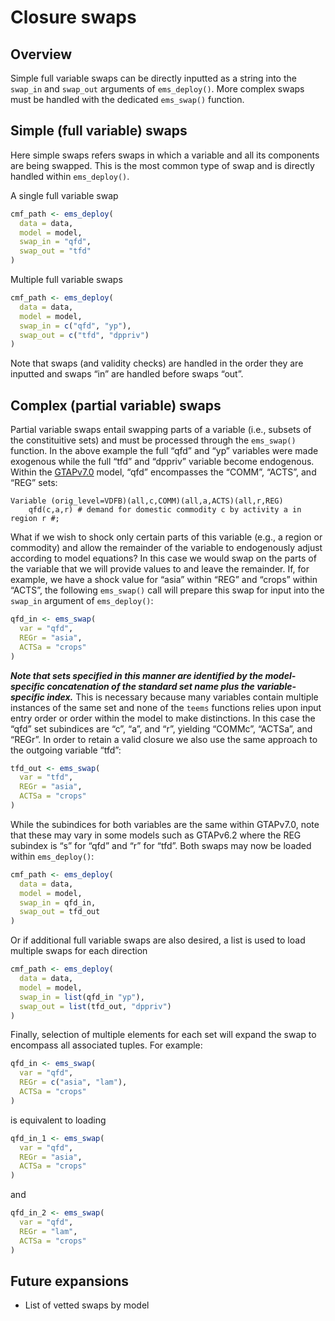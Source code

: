 # Closure swaps

## Overview
Simple full variable swaps can be directly inputted as a string into the `swap_in` and `swap_out` arguments of `ems_deploy()`. More complex swaps must be handled with the dedicated `ems_swap()` function.

## Simple (full variable) swaps
Here simple swaps refers swaps in which a variable and all its components are being swapped. This is the most common type of swap and is directly handled within `ems_deploy()`. 

A single full variable swap
```r
cmf_path <- ems_deploy(
  data = data,
  model = model,
  swap_in = "qfd",
  swap_out = "tfd"
)
```
Multiple full variable swaps
```r
cmf_path <- ems_deploy(
  data = data,
  model = model,
  swap_in = c("qfd", "yp"),
  swap_out = c("tfd", "dppriv")
)
```

Note that swaps (and validity checks) are handled in the order they are inputted and swaps "in" are handled before swaps "out". 

## Complex (partial variable) swaps
Partial variable swaps entail swapping parts of a variable (i.e., subsets of the constituitive sets) and must be processed through the `ems_swap()` function. In the above example the full "qfd" and "yp" variables were made exogenous while the full "tfd" and "dppriv" variable become endogenous. Within the [GTAPv7.0](https://github.com/teemsphere/teems-models/blob/main/GTAPv7.0/GTAPv7.0.tab) model, "qfd" encompasses the "COMM", "ACTS", and "REG" sets:
```
Variable (orig_level=VDFB)(all,c,COMM)(all,a,ACTS)(all,r,REG)
    qfd(c,a,r) # demand for domestic commodity c by activity a in region r #;
```
What if we wish to shock only certain parts of this variable (e.g., a region or commodity) and allow the remainder of the variable to endogenously adjust according to model equations? In this case we would swap on the parts of the variable that we will provide values to and leave the remainder. If, for example, we have a shock value for "asia" within "REG" and "crops" within "ACTS", the following `ems_swap()` call will prepare this swap for input into the `swap_in` argument of `ems_deploy()`:
```r
qfd_in <- ems_swap(
  var = "qfd",
  REGr = "asia",
  ACTSa = "crops"
)
```
***Note that sets specified in this manner are identified by the model-specific concatenation of the standard set name plus the variable-specific index.*** This is necessary because many variables contain multiple instances of the same set and none of the `teems` functions relies upon input entry order or order within the model to make distinctions. In this case the "qfd" set subindices are "c", "a", and "r", yielding "COMMc", "ACTSa", and "REGr". In order to retain a valid closure we also use the same approach to the outgoing variable "tfd":
```r
tfd_out <- ems_swap(
  var = "tfd",
  REGr = "asia",
  ACTSa = "crops"
)
```
While the subindices for both variables are the same within GTAPv7.0, note that these may vary in some models such as GTAPv6.2 where the REG subindex is "s" for "qfd" and "r" for "tfd". Both swaps may now be loaded within `ems_deploy()`:
```r
cmf_path <- ems_deploy(
  data = data,
  model = model,
  swap_in = qfd_in,
  swap_out = tfd_out
)
```
Or if additional full variable swaps are also desired, a list is used to load multiple swaps for each direction
```r
cmf_path <- ems_deploy(
  data = data,
  model = model,
  swap_in = list(qfd_in "yp"),
  swap_out = list(tfd_out, "dppriv")
)
```
Finally, selection of multiple elements for each set will expand the swap to encompass all associated tuples. For example:
```r
qfd_in <- ems_swap(
  var = "qfd",
  REGr = c("asia", "lam"),
  ACTSa = "crops"
)
```
is equivalent to loading
```r
qfd_in_1 <- ems_swap(
  var = "qfd",
  REGr = "asia",
  ACTSa = "crops"
)
```
and
```r
qfd_in_2 <- ems_swap(
  var = "qfd",
  REGr = "lam",
  ACTSa = "crops"
)
```
## Future expansions
* List of vetted swaps by model